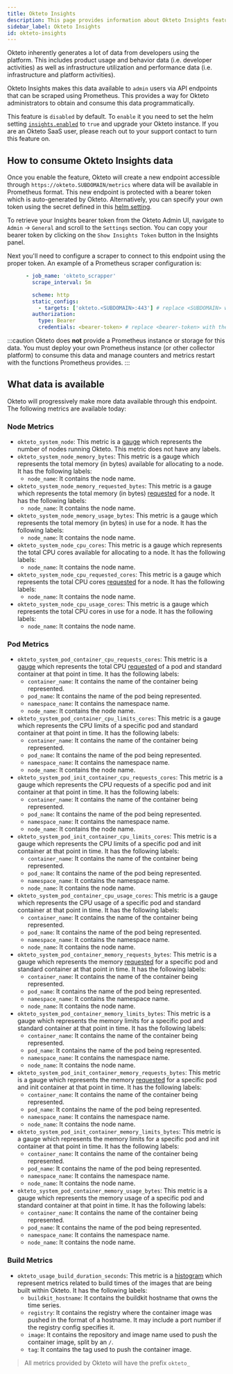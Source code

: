 ```yaml
---
title: Okteto Insights
description: This page provides information about Okteto Insights feature.
sidebar_label: Okteto Insights
id: okteto-insights
---
```


Okteto inherently generates a lot of data from developers using the platform. This includes product usage and behavior data (i.e. developer activities) as well as infrastructure utilization and performance data (i.e. infrastructure and platform activities). 

Okteto Insights makes this data available to `admin` users via API endpoints that can be scraped using Prometheus. This provides a way for Okteto administrators to obtain and consume this data programmatically.

This feature is `disabled` by default. To `enable` it you need to set the helm setting [`insights.enabled`](reference/helm-chart-values.mdx/#insights) to `true` and upgrade your Okteto instance. If you are an Okteto SaaS user, please reach out to your support contact to turn this feature on.

## How to consume Okteto Insights data

Once you enable the feature, Okteto will create a new endpoint accessible through `https://okteto.SUBDOMAIN/metrics` where data will be available in Prometheus format. This new endpoint is protected with a bearer token which is auto-generated by Okteto. Alternatively, you can specify your own token using the secret defined in this [helm setting](reference/helm-chart-values.mdx/#insights).

To retrieve your Insights bearer token from the Okteto Admin UI, navigate to `Admin` -> `General` and scroll to the `Settings` section. You can copy your bearer token by clicking on the `Show Insights Token` button in the Insights panel.

Next you'll need to configure a scraper to connect to this endpoint using the proper token. An example of a Prometheus scraper configuration is:

```yaml
      - job_name: 'okteto_scrapper'
        scrape_interval: 5m

        scheme: http
        static_configs:
          - targets: ['okteto.<SUBDOMAIN>:443'] # replace <SUBDOMAIN> with your Okteto subdomain
        authorization:
          type: Bearer
          credentials: <bearer-token> # replace <bearer-token> with the token generated by Okteto
```

:::caution
Okteto does **not** provide a Prometheus instance or storage for this data.  You must deploy your own Prometheus instance (or other collector platform) to consume this data and manage counters and metrics restart with the functions Prometheus provides.
:::

## What data is available

Okteto will progressively make more data available through this endpoint. The following metrics are available today:

### Node Metrics
- `okteto_system_node`: This metric is a [gauge](https://prometheus.io/docs/concepts/metric_types/#gauge) which represents the number of nodes running Okteto. This metric does not have any labels.
- `okteto_system_node_memory_bytes`: This metric is a gauge which represents the total memory (in bytes) available for allocating to a node. It has the following labels:
    - `node_name`: It contains the node name.
- `okteto_system_node_memory_requested_bytes`: This metric is a gauge which represents the total memory (in bytes) [requested](https://kubernetes.io/docs/concepts/configuration/manage-resources-containers/) for a node. It has the following labels:
    - `node_name`: It contains the node name.
- `okteto_system_node_memory_usage_bytes`: This metric is a gauge which represents the total memory (in bytes) in use for a node. It has the following labels:
    - `node_name`: It contains the node name.
- `okteto_system_node_cpu_cores`: This metric is a gauge which represents the total CPU cores available for allocating to a node. It has the following labels:
    - `node_name`: It contains the node name.
- `okteto_system_node_cpu_requested_cores`: This metric is a gauge which represents the total CPU cores [requested](https://kubernetes.io/docs/concepts/configuration/manage-resources-containers/) for a node. It has the following labels:
    - `node_name`: It contains the node name.
- `okteto_system_node_cpu_usage_cores`: This metric is a gauge which represents the total CPU cores in use for a node. It has the following labels:
    - `node_name`: It contains the node name.

### Pod Metrics
- `okteto_system_pod_container_cpu_requests_cores`: This metric is a [gauge](https://prometheus.io/docs/concepts/metric_types/#gauge) which represents the total CPU [requested](https://kubernetes.io/docs/concepts/configuration/manage-resources-containers/) of a pod and standard container at that point in time. It has the following labels:
    - `container_name`: It contains the name of the container being represented.
    - `pod_name`: It contains the name of the pod being represented.
    - `namespace_name`: It contains the namespace name.
    - `node_name`: It contains the node name.
- `okteto_system_pod_container_cpu_limits_cores`: This metric is a gauge which represents the CPU limits of a specific pod and standard container at that point in time. It has the following labels:
    - `container_name`: It contains the name of the container being represented.
    - `pod_name`: It contains the name of the pod being represented.
    - `namespace_name`: It contains the namespace name.
    - `node_name`: It contains the node name.
- `okteto_system_pod_init_container_cpu_requests_cores`: This metric is a gauge which represents the CPU requests of a specific pod and init container at that point in time. It has the following labels:
    - `container_name`: It contains the name of the container being represented.
    - `pod_name`: It contains the name of the pod being represented.
    - `namespace_name`: It contains the namespace name.
    - `node_name`: It contains the node name.
- `okteto_system_pod_init_container_cpu_limits_cores`: This metric is a gauge which represents the CPU limits of a specific pod and init container at that point in time. It has the following labels:
    - `container_name`: It contains the name of the container being represented.
    - `pod_name`: It contains the name of the pod being represented.
    - `namespace_name`: It contains the namespace name.
    - `node_name`: It contains the node name.
- `okteto_system_pod_container_cpu_usage_cores`: This metric is a gauge which represents the CPU usage of a specific pod and standard container at that point in time. It has the following labels:
    - `container_name`: It contains the name of the container being represented.
    - `pod_name`: It contains the name of the pod being represented.
    - `namespace_name`: It contains the namespace name.
    - `node_name`: It contains the node name.
- `okteto_system_pod_container_memory_requests_bytes`: This metric is a gauge which represents the memory [requested](https://kubernetes.io/docs/concepts/configuration/manage-resources-containers/) for a specific pod and standard container at that point in time. It has the following labels:
    - `container_name`: It contains the name of the container being represented.
    - `pod_name`: It contains the name of the pod being represented.
    - `namespace_name`: It contains the namespace name.
    - `node_name`: It contains the node name.
- `okteto_system_pod_container_memory_limits_bytes`: This metric is a gauge which represents the memory limits for a specific pod and standard container at that point in time. It has the following labels:
    - `container_name`: It contains the name of the container being represented.
    - `pod_name`: It contains the name of the pod being represented.
    - `namespace_name`: It contains the namespace name.
    - `node_name`: It contains the node name.
- `okteto_system_pod_init_container_memory_requests_bytes`: This metric is a gauge which represents the memory [requested](https://kubernetes.io/docs/concepts/configuration/manage-resources-containers/) for a specific pod and init container at that point in time. It has the following labels:
    - `container_name`: It contains the name of the container being represented.
    - `pod_name`: It contains the name of the pod being represented.
    - `namespace_name`: It contains the namespace name.
    - `node_name`: It contains the node name.
- `okteto_system_pod_init_container_memory_limits_bytes`: This metric is a gauge which represents the memory limits for a specific pod and init container at that point in time. It has the following labels:
    - `container_name`: It contains the name of the container being represented.
    - `pod_name`: It contains the name of the pod being represented.
    - `namespace_name`: It contains the namespace name.
    - `node_name`: It contains the node name.
- `okteto_system_pod_container_memory_usage_bytes`: This metric is a gauge which represents the memory usage of a specific pod and standard container at that point in time. It has the following labels:
    - `container_name`: It contains the name of the container being represented.
    - `pod_name`: It contains the name of the pod being represented.
    - `namespace_name`: It contains the namespace name.
    - `node_name`: It contains the node name.

### Build Metrics
- `okteto_usage_build_duration_seconds`: This metric is a [histogram](https://prometheus.io/docs/practices/histograms/) which represent metrics related to build times of the images that are being built within Okteto. It has the following labels:
    - `buildkit_hostname`: It contains the buildkit hostname that owns the time series. 
    - `registry`: It contains the registry where the container image was pushed in the format of a hostname. It may include a port number if the registry config specifies it.
    - `image`: It contains the repository and image name used to push the container image, split by an `/`.
    - `tag`: It contains the tag used to push the container image.

> All metrics provided by Okteto will have the prefix `okteto_`